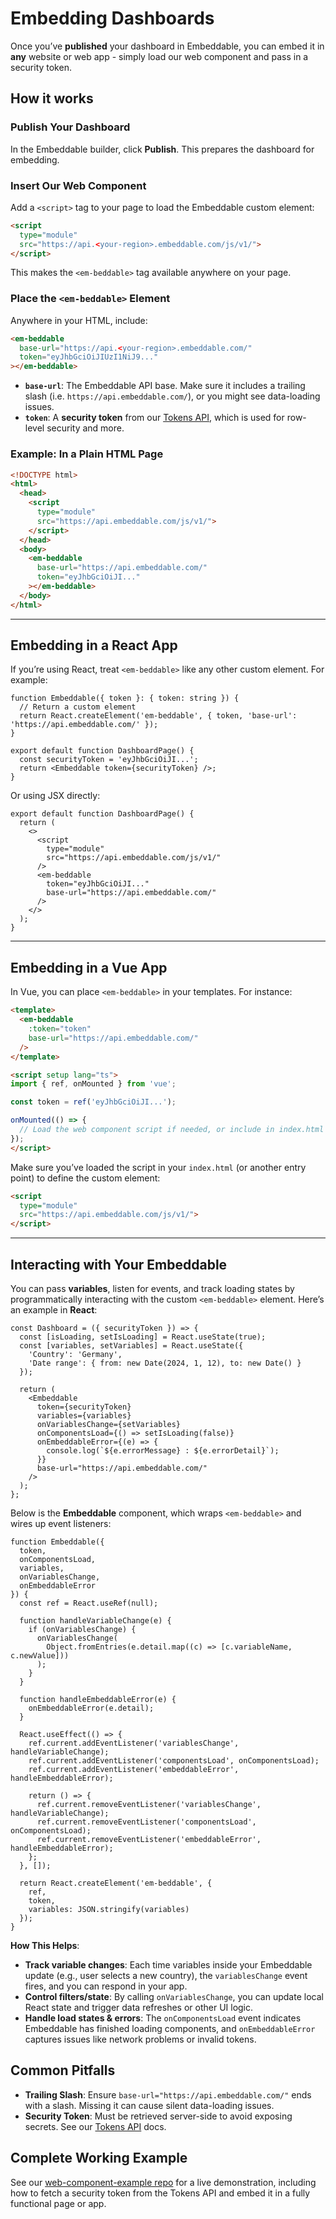 
# Embedding Dashboards

Once you’ve **published** your dashboard in Embeddable, you can embed it in **any** website or web app - simply load our web component and pass in a security token. 

## How it works

<Steps>

### Publish Your Dashboard

In the Embeddable builder, click **Publish**. This prepares the dashboard for embedding.

### Insert Our Web Component

Add a `<script>` tag to your page to load the Embeddable custom element:

```html
<script 
  type="module"
  src="https://api.<your-region>.embeddable.com/js/v1/">
</script>
```

This makes the `<em-beddable>` tag available anywhere on your page.

### Place the `<em-beddable>` Element

Anywhere in your HTML, include:

```html
<em-beddable
  base-url="https://api.<your-region>.embeddable.com/"
  token="eyJhbGciOiJIUzI1NiJ9..."
></em-beddable>
```

- **`base-url`**: The Embeddable API base. Make sure it includes a trailing slash (i.e. `https://api.embeddable.com/`), or you might see data-loading issues.
- **`token`**: A **security token** from our [Tokens API](/deployment/tokens-api), which is used for row-level security and more.

</Steps>

### Example: In a Plain HTML Page

```html
<!DOCTYPE html>
<html>
  <head>
    <script 
      type="module"
      src="https://api.embeddable.com/js/v1/">
    </script>
  </head>
  <body>
    <em-beddable 
      base-url="https://api.embeddable.com/"
      token="eyJhbGciOiJI..."
    ></em-beddable>
  </body>
</html>
```

---

## Embedding in a React App

If you’re using React, treat `<em-beddable>` like any other custom element. For example:

```tsx
function Embeddable({ token }: { token: string }) {
  // Return a custom element
  return React.createElement('em-beddable', { token, 'base-url': 'https://api.embeddable.com/' });
}

export default function DashboardPage() {
  const securityToken = 'eyJhbGciOiJI...'; 
  return <Embeddable token={securityToken} />;
}
```

Or using JSX directly:

```tsx
export default function DashboardPage() {
  return (
    <>
      <script
        type="module"
        src="https://api.embeddable.com/js/v1/"
      />
      <em-beddable
        token="eyJhbGciOiJI..."
        base-url="https://api.embeddable.com/"
      />
    </>
  );
}
```

---

## Embedding in a Vue App

In Vue, you can place `<em-beddable>` in your templates. For instance:

```html
<template>
  <em-beddable
    :token="token"
    base-url="https://api.embeddable.com/"
  />
</template>

<script setup lang="ts">
import { ref, onMounted } from 'vue';

const token = ref('eyJhbGciOiJI...');

onMounted(() => {
  // Load the web component script if needed, or include in index.html
});
</script>
```

Make sure you’ve loaded the script in your `index.html` (or another entry point) to define the custom element:

```html
<script 
  type="module"
  src="https://api.embeddable.com/js/v1/">
</script>
```

---

## Interacting with Your Embeddable

You can pass **variables**, listen for events, and track loading states by programmatically interacting with the custom `<em-beddable>` element. Here’s an example in **React**:

```tsx
const Dashboard = ({ securityToken }) => {
  const [isLoading, setIsLoading] = React.useState(true);
  const [variables, setVariables] = React.useState({
    'Country': 'Germany',
    'Date range': { from: new Date(2024, 1, 12), to: new Date() }
  });

  return (
    <Embeddable
      token={securityToken}
      variables={variables}
      onVariablesChange={setVariables}
      onComponentsLoad={() => setIsLoading(false)}
      onEmbeddableError={(e) => {
        console.log(`${e.errorMessage} : ${e.errorDetail}`);
      }}
      base-url="https://api.embeddable.com/"
    />
  );
};
```

Below is the **Embeddable** component, which wraps `<em-beddable>` and wires up event listeners:

```tsx
function Embeddable({
  token,
  onComponentsLoad,
  variables,
  onVariablesChange,
  onEmbeddableError
}) {
  const ref = React.useRef(null);

  function handleVariableChange(e) {
    if (onVariablesChange) {
      onVariablesChange(
        Object.fromEntries(e.detail.map((c) => [c.variableName, c.newValue]))
      );
    }
  }

  function handleEmbeddableError(e) {
    onEmbeddableError(e.detail);
  }

  React.useEffect(() => {
    ref.current.addEventListener('variablesChange', handleVariableChange);
    ref.current.addEventListener('componentsLoad', onComponentsLoad);
    ref.current.addEventListener('embeddableError', handleEmbeddableError);

    return () => {
      ref.current.removeEventListener('variablesChange', handleVariableChange);
      ref.current.removeEventListener('componentsLoad', onComponentsLoad);
      ref.current.removeEventListener('embeddableError', handleEmbeddableError);
    };
  }, []);

  return React.createElement('em-beddable', {
    ref,
    token,
    variables: JSON.stringify(variables)
  });
}
```

**How This Helps**:

- **Track variable changes**: Each time variables inside your Embeddable update (e.g., user selects a new country), the `variablesChange` event fires, and you can respond in your app.
- **Control filters/state**: By calling `onVariablesChange`, you can update local React state and trigger data refreshes or other UI logic.
- **Handle load states & errors**: The `onComponentsLoad` event indicates Embeddable has finished loading components, and `onEmbeddableError` captures issues like network problems or invalid tokens.

## Common Pitfalls

- **Trailing Slash**: Ensure `base-url="https://api.embeddable.com/"` ends with a slash. Missing it can cause silent data-loading issues.  
- **Security Token**: Must be retrieved server-side to avoid exposing secrets. See our [Tokens API](/deployment/tokens-api) docs.  

## Complete Working Example

See our [web-component-example repo](https://github.com/embeddable-hq/web-component-example/tree/main/client) for a live demonstration, including how to fetch a security token from the Tokens API and embed it in a fully functional page or app.